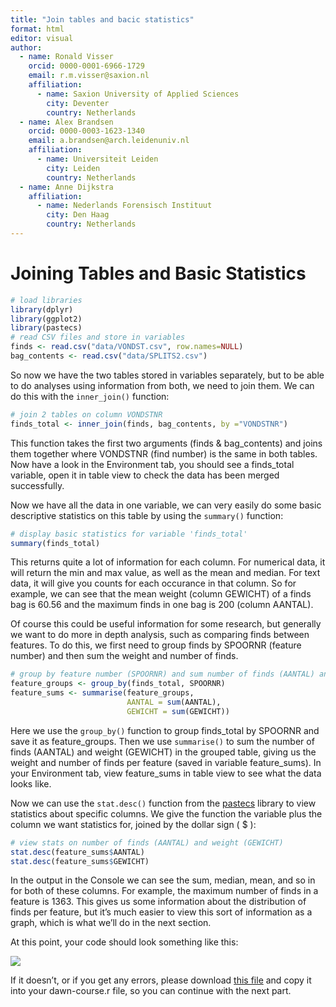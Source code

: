 ```yaml
---
title: "Join tables and bacic statistics"
format: html
editor: visual
author:
  - name: Ronald Visser
    orcid: 0000-0001-6966-1729
    email: r.m.visser@saxion.nl
    affiliation: 
      - name: Saxion University of Applied Sciences
        city: Deventer
        country: Netherlands
  - name: Alex Brandsen
    orcid: 0000-0003-1623-1340
    email: a.brandsen@arch.leidenuniv.nl
    affiliation: 
      - name: Universiteit Leiden
        city: Leiden
        country: Netherlands
  - name: Anne Dijkstra
    affiliation: 
      - name: Nederlands Forensisch Instituut
        city: Den Haag
        country: Netherlands
---
```


# Joining Tables and Basic Statistics

```r
# load libraries
library(dplyr)
library(ggplot2)
library(pastecs)
# read CSV files and store in variables
finds <- read.csv("data/VONDST.csv", row.names=NULL)
bag_contents <- read.csv("data/SPLITS2.csv")
```

So now we have the two tables stored in variables separately, but to be able to do analyses using information from both, we need to join them. We can do this with the `inner_join()` function:

```r
# join 2 tables on column VONDSTNR
finds_total <- inner_join(finds, bag_contents, by ="VONDSTNR")
```

This function takes the first two arguments (finds & bag_contents) and joins them together where VONDSTNR (find number) is the same in both tables. Now have a look in the Environment tab, you should see a finds_total variable, open it in table view to check the data has been merged successfully.

Now we have all the data in one variable, we can very easily do some basic descriptive statistics on this table by using the `summary()` function:

```r
# display basic statistics for variable 'finds_total'
summary(finds_total)
```

This returns quite a lot of information for each column. For numerical data, it will return the min and max value, as well as the mean and median. For text data, it will give you counts for each occurance in that column. So for example, we can see that the mean weight (column GEWICHT) of a finds bag is 60.56 and the maximum finds in one bag is 200 (column AANTAL).

Of course this could be useful information for some research, but generally we want to do more in depth analysis, such as comparing finds between features. To do this, we first need to group finds by SPOORNR (feature number) and then sum the weight and number of finds.

```r
# group by feature number (SPOORNR) and sum number of finds (AANTAL) and weight (GEWICHT)
feature_groups <- group_by(finds_total, SPOORNR)
feature_sums <- summarise(feature_groups, 
                          AANTAL = sum(AANTAL), 
                          GEWICHT = sum(GEWICHT))
```

Here we use the `group_by()` function to group finds_total by SPOORNR and save it as feature_groups. Then we use `summarise()` to sum the number of finds (AANTAL) and weight (GEWICHT) in the grouped table, giving us the weight and number of finds per feature (saved in variable feature_sums). In your Environment tab, view feature_sums in table view to see what the data looks like.

Now we can use the `stat.desc()` function from the [pastecs](https://cran.r-project.org/package=pastecs) library to view statistics about specific columns. We give the function the variable plus the column we want statistics for, joined by the dollar sign ( \$ ):

```r
# view stats on number of finds (AANTAL) and weight (GEWICHT)
stat.desc(feature_sums$AANTAL)
stat.desc(feature_sums$GEWICHT)
```

In the output in the Console we can see the sum, median, mean, and so in for both of these columns. For example, the maximum number of finds in a feature is 1363. This gives us some information about the distribution of finds per feature, but it's much easier to view this sort of information as a graph, which is what we'll do in the next section.

At this point, your code should look something like this:

![](images/Script_screenshot.jpg)

If it doesn't, or if you get any errors, please download [this file](https://github.com/RonaldVisser/R_4_Archaeology/blob/main/R/checkpoint1.R) and copy it into your dawn-course.r file, so you can continue with the next part.
